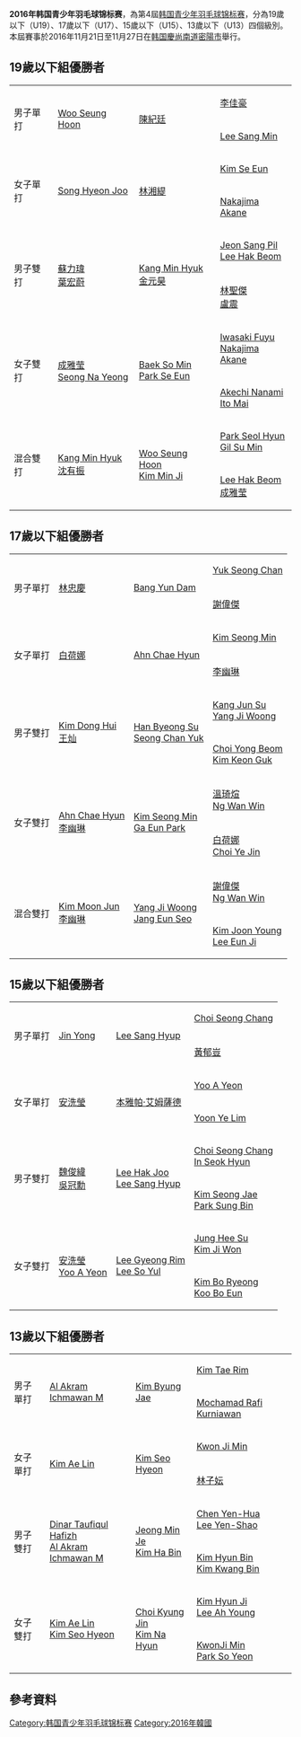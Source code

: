 {{noteTA|G1=Badminton}}
{{infobox badminton event
|name           = 2016年韩国青少年羽毛球锦标赛
|image          = 
|size           = 
|caption        = 
|dates          = 2016年11月21日－11月27日
|number_edition = 第4屆
|level          = 
|prize_money    =
|location       = {{KOR}}[[慶尚南道|慶尚南道]][[密陽市|密陽市]]
|venue          = 
|previous       = 2015年韩国青少年羽毛球锦标赛
|next           = 2017年韩国青少年羽毛球锦标赛
}}
'''2016年韩国青少年羽毛球锦标赛'''，為第4屆[[韩国青少年羽毛球锦标赛|韩国青少年羽毛球锦标赛]]，分為19歲以下（U19）、17歲以下（U17）、15歲以下（U15）、13歲以下（U13）四個級別。本屆賽事於2016年11月21日至11月27日在[[韩国|韩国]][[慶尚南道|慶尚南道]][[密陽市|密陽市]]舉行。

== 19歲以下組優勝者 ==
{| {{MedalistTable|type=項目|medal_display_text=2|style=font-size:small;}}
|-
|rowspan=2|男子單打
|rowspan=2| {{flagicon|KOR}} [[Woo_Seung_Hoon|Woo Seung Hoon]]
|rowspan=2| {{flagicon|TPE}} [[陳紀廷|陳紀廷]]
|rowspan=1| {{flagicon|TPE}} [[李佳豪|李佳豪]]
|-
|{{flagicon|KOR}} [[Lee_Sang_Min|Lee Sang Min]]
|-
|rowspan=2|女子單打
|rowspan=2| {{flagicon|KOR}} [[Song_Hyeon_Joo|Song Hyeon Joo]]
|rowspan=2| {{flagicon|TPE}} [[林湘緹|林湘緹]]
|rowspan=1| {{flagicon|KOR}} [[Kim_Se_Eun|Kim Se Eun]]
|-
|{{flagicon|JPN}} [[Nakajima_Akane|Nakajima Akane]]
|-
|rowspan=2|男子雙打
|rowspan=2|{{flagicon|TPE}} [[蘇力瑋|蘇力瑋]]<br/>{{flagicon|TPE}} [[葉宏蔚|葉宏蔚]]
|rowspan=2|{{flagicon|KOR}} [[Kang_Min_Hyuk|Kang Min Hyuk]]<br/>{{flagicon|KOR}} [[金元昊|金元昊]]
|rowspan=1|{{flagicon|KOR}} [[Jeon_Sang_Pil|Jeon Sang Pil]]<br/>{{flagicon|KOR}} [[Lee_Hak_Beom|Lee Hak Beom]]
|-
|{{flagicon|TPE}} [[林聖傑|林聖傑]]<br/>{{flagicon|TPE}} [[盧震_(羽毛球運動員)|盧震]]
|-
|rowspan=2|女子雙打
|rowspan=2|{{flagicon|KOR}} [[成雅莹|成雅莹]]<br/>{{flagicon|KOR}} [[Seong_Na_Yeong|Seong Na Yeong]]
|rowspan=2|{{flagicon|KOR}} [[Baek_So_Min|Baek So Min]]<br/>{{flagicon|KOR}} [[Park_Se_Eun|Park Se Eun]]
|rowspan=1|{{flagicon|JPN}} [[Iwasaki_Fuyu|Iwasaki Fuyu]]<br/>{{flagicon|JPN}} [[Nakajima_Akane|Nakajima Akane]]
|-
|{{flagicon|JPN}} [[Akechi_Nanami|Akechi Nanami]]<br/>{{flagicon|JPN}} [[Ito_Mai|Ito Mai]]
|-
|rowspan=2|混合雙打
|rowspan=2|{{flagicon|KOR}} [[Kang_Min_Hyuk|Kang Min Hyuk]]<br/>{{flagicon|KOR}} [[沈有振|沈有振]]
|rowspan=2|{{flagicon|KOR}} [[Woo_Seung_Hoon|Woo Seung Hoon]]<br/>{{flagicon|KOR}} [[Kim_Min_Ji|Kim Min Ji]]
|rowspan=1|{{flagicon|KOR}} [[Park_Seol_Hyun|Park Seol Hyun]]<br/>{{flagicon|KOR}} [[Gil_Su_Min|Gil Su Min]]
|-
|{{flagicon|KOR}} [[Lee_Hak_Beom|Lee Hak Beom]]<br/>{{flagicon|KOR}} [[成雅莹|成雅莹]]
|}

== 17歲以下組優勝者 ==
{| {{MedalistTable|type=項目|medal_display_text=2|style=font-size:small;}}
|-
|rowspan=2|男子單打
|rowspan=2| {{flagicon|MAS}} [[林忠慶|林忠慶]]
|rowspan=2| {{flagicon|KOR}} [[Bang_Yun_Dam|Bang Yun Dam]]
|rowspan=1| {{flagicon|KOR}} [[Yuk_Seong_Chan|Yuk Seong Chan]]
|-
|{{flagicon|MAS}} [[謝偉傑|謝偉傑]]
|-
|rowspan=2|女子單打
|rowspan=2| {{flagicon|KOR}} [[白荷娜|白荷娜]]
|rowspan=2| {{flagicon|KOR}} [[Ahn_Chae_Hyun|Ahn Chae Hyun]]
|rowspan=1| {{flagicon|KOR}} [[Kim_Seong_Min|Kim Seong Min]]
|-
|{{flagicon|KOR}} [[李幽琳|李幽琳]]
|-
|rowspan=2|男子雙打
|rowspan=2|{{flagicon|KOR}} [[Kim_Dong_Hui|Kim Dong Hui]]<br/>{{flagicon|KOR}} [[王灿_(羽毛球运动员)|王灿]]
|rowspan=2|{{flagicon|KOR}} [[Han_Byeong_Su|Han Byeong Su]]<br/>{{flagicon|KOR}} [[Seong_Chan_Yuk|Seong Chan Yuk]]
|rowspan=1|{{flagicon|KOR}} [[Kang_Jun_Su|Kang Jun Su]]<br/>{{flagicon|KOR}} [[Yang_Ji_Woong|Yang Ji Woong]]
|-
|{{flagicon|KOR}} [[Choi_Yong_Beom|Choi Yong Beom]]<br/>{{flagicon|KOR}} [[Kim_Keon_Guk|Kim Keon Guk]]
|-
|rowspan=2|女子雙打
|rowspan=2|{{flagicon|KOR}} [[Ahn_Chae_Hyun|Ahn Chae Hyun]]<br/>{{flagicon|KOR}} [[李幽琳|李幽琳]]
|rowspan=2|{{flagicon|KOR}} [[Kim_Seong_Min|Kim Seong Min]]<br/>{{flagicon|KOR}} [[Ga_Eun_Park|Ga Eun Park]]
|rowspan=1|{{flagicon|MAS}} [[溫琦煊|溫琦煊]]<br/>{{flagicon|MAS}} [[Ng_Wan_Win|Ng Wan Win]]
|-
|{{flagicon|KOR}} [[白荷娜|白荷娜]]<br/>{{flagicon|KOR}} [[Choi_Ye_Jin|Choi Ye Jin]]
|-
|rowspan=2|混合雙打
|rowspan=2|{{flagicon|KOR}} [[Kim_Moon_Jun|Kim Moon Jun]]<br/>{{flagicon|KOR}} [[李幽琳|李幽琳]]
|rowspan=2|{{flagicon|KOR}} [[Yang_Ji_Woong|Yang Ji Woong]]<br/>{{flagicon|KOR}} [[Jang_Eun_Seo|Jang Eun Seo]]
|rowspan=1|{{flagicon|MAS}} [[謝偉傑|謝偉傑]]<br/>{{flagicon|MAS}} [[Ng_Wan_Win|Ng Wan Win]]
|-
|{{flagicon|KOR}} [[Kim_Joon_Young|Kim Joon Young]]<br/>{{flagicon|KOR}} [[Lee_Eun_Ji|Lee Eun Ji]]
|}

== 15歲以下組優勝者 ==
{| {{MedalistTable|type=項目|medal_display_text=2|style=font-size:small;}}
|-
|rowspan=2|男子單打
|rowspan=2| {{flagicon|KOR}} [[Jin_Yong|Jin Yong]]
|rowspan=2| {{flagicon|KOR}} [[Lee_Sang_Hyup|Lee Sang Hyup]]
|rowspan=1| {{flagicon|KOR}} [[Choi_Seong_Chang|Choi Seong Chang]]
|-
|{{flagicon|TPE}} [[黃郁豈|黃郁豈]]
|-
|rowspan=2|女子單打
|rowspan=2| {{flagicon|KOR}} [[安洗瑩|安洗瑩]]
|rowspan=2| {{flagicon|THA}} [[本雅帕·艾姆薩德|本雅帕·艾姆薩德]]
|rowspan=1| {{flagicon|KOR}} [[Yoo_A_Yeon|Yoo A Yeon]]
|-
|{{flagicon|KOR}} [[Yoon_Ye_Lim|Yoon Ye Lim]]
|-
|rowspan=2|男子雙打
|rowspan=2|{{flagicon|TPE}} [[魏俊緯|魏俊緯]]<br/>{{flagicon|TPE}} [[吳冠勳|吳冠勳]]
|rowspan=2|{{flagicon|KOR}} [[Lee_Hak_Joo|Lee Hak Joo]]<br/>{{flagicon|KOR}} [[Lee_Sang_Hyup|Lee Sang Hyup]]
|rowspan=1|{{flagicon|KOR}} [[Choi_Seong_Chang|Choi Seong Chang]]<br/>{{flagicon|KOR}} [[In_Seok_Hyun|In Seok Hyun]]
|-
|{{flagicon|KOR}} [[Kim_Seong_Jae|Kim Seong Jae]]<br/>{{flagicon|KOR}} [[Park_Sung_Bin|Park Sung Bin]]
|-
|rowspan=2|女子雙打
|rowspan=2|{{flagicon|KOR}} [[安洗瑩|安洗瑩]]<br/>{{flagicon|KOR}} [[Yoo_A_Yeon|Yoo A Yeon]]
|rowspan=2|{{flagicon|KOR}} [[Lee_Gyeong_Rim|Lee Gyeong Rim]]<br/>{{flagicon|KOR}} [[Lee_So_Yul|Lee So Yul]]
|rowspan=1|{{flagicon|KOR}} [[Jung_Hee_Su|Jung Hee Su]]<br/>{{flagicon|KOR}} [[Kim_Ji_Won|Kim Ji Won]]
|-
|{{flagicon|KOR}} [[Kim_Bo_Ryeong|Kim Bo Ryeong]]<br/>{{flagicon|KOR}} [[Koo_Bo_Eun|Koo Bo Eun]]
|}

== 13歲以下組優勝者 ==
{| {{MedalistTable|type=項目|medal_display_text=2|style=font-size:small;}}
|-
|rowspan=2|男子單打
|rowspan=2| {{flagicon|INA}} [[Al_Akram_Ichmawan_M|Al Akram Ichmawan M]]
|rowspan=2| {{flagicon|KOR}} [[Kim_Byung_Jae|Kim Byung Jae]]
|rowspan=1| {{flagicon|KOR}} [[Kim_Tae_Rim|Kim Tae Rim]]
|-
|{{flagicon|INA}} [[Mochamad_Rafi_Kurniawan|Mochamad Rafi Kurniawan]]
|-
|rowspan=2|女子單打
|rowspan=2| {{flagicon|KOR}} [[Kim_Ae_Lin|Kim Ae Lin]]
|rowspan=2| {{flagicon|KOR}} [[Kim_Seo_Hyeon|Kim Seo Hyeon]]
|rowspan=1| {{flagicon|KOR}} [[Kwon_Ji_Min|Kwon Ji Min]]
|-
|{{flagicon|TPE}} [[林子妘|林子妘]]
|-
|rowspan=2|男子雙打
|rowspan=2|{{flagicon|INA}} [[Dinar_Taufiqul_Hafizh|Dinar Taufiqul Hafizh]]<br/>{{flagicon|INA}} [[Al_Akram_Ichmawan_M|Al Akram Ichmawan M]]
|rowspan=2|{{flagicon|KOR}} [[Jeong_Min_Je|Jeong Min Je]]<br/>{{flagicon|KOR}} [[Kim_Ha_Bin|Kim Ha Bin]]
|rowspan=1|{{flagicon|TPE}} [[Chen_Yen-Hua|Chen Yen-Hua]]<br/>{{flagicon|TPE}} [[Lee_Yen-Shao|Lee Yen-Shao]]
|-
|{{flagicon|KOR}} [[Kim_Hyun_Bin|Kim Hyun Bin]]<br/>{{flagicon|KOR}} [[Kim_Kwang_Bin|Kim Kwang Bin]]
|-
|rowspan=2|女子雙打
|rowspan=2|{{flagicon|KOR}} [[Kim_Ae_Lin|Kim Ae Lin]]<br/>{{flagicon|KOR}} [[Kim_Seo_Hyeon|Kim Seo Hyeon]]
|rowspan=2|{{flagicon|KOR}} [[Choi_Kyung_Jin|Choi Kyung Jin]]<br/>{{flagicon|KOR}} [[Kim_Na_Hyun|Kim Na Hyun]]
|rowspan=1|{{flagicon|KOR}} [[Kim_Hyun_Ji|Kim Hyun Ji]]<br/>{{flagicon|KOR}} [[Lee_Ah_Young|Lee Ah Young]]
|-
|{{flagicon|KOR}} [[KwonJi_Min|KwonJi Min]]<br/>{{flagicon|KOR}} [[Park_So_Yeon|Park So Yeon]]
|}

==參考資料==
{{Reflist|list=
* {{cite web |url=https://bwf.tournamentsoftware.com/sport/winners.aspx?id=0e841e1e-3b50-4e0a-833d-b785b9e87631 |title=Yonex Korea Junior Open Badminton Championships 2016 - Winners |website=bwf.tournamentsoftware.com |accessdate=2022-04-10 |language=en |deadurl=no |archivedate=2022-04-10 |archiveurl=https://web.archive.org/web/20220410035343/https://bwf.tournamentsoftware.com/sport/winners.aspx?id=0e841e1e-3b50-4e0a-833d-b785b9e87631}}
}}

[[Category:韩国青少年羽毛球锦标赛|Category:韩国青少年羽毛球锦标赛]]
[[Category:2016年韓國|Category:2016年韓國]]